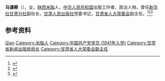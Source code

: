 '''马谦卿'''（{{bd|1926年|}}），女，[[陕西|陕西]][[米脂|米脂]]人，[[中华人民共和国|中华人民共和国]]出版工作者、政治人物，曾任[[新华社甘肃分社|新华社甘肃分社]]副社长，[[甘肃人民出版社|甘肃人民出版社]]党委书记，[[甘肃省人大常委会|甘肃省人大常委会]]副主任。<ref>{{Cite book|title=中华当代文化名人大辞典|author=张品兴, 殷登祥, 陈有进等主编|publisher=中国广播电视出版社|year=1992|isbn=9787504315137|location=北京|pages=}}</ref><ref>{{cite book|title=中囯人名大辞典·现任党政军领导人物卷|author=廖盖隆等编|year=1990|publisher=上海辞书出版社|location=上海|page=}}</ref><ref>{{Cite book|title=中国共产党人名大辞典|author=盛平主编|publisher=中国国际广播出版社|year=1991|isbn=|location=北京|pages=}}</ref>

== 参考资料 ==
{{reflist}}

{{中国人物小作品}}

{{Authority control}}
{{DEFAULTSORT:Ma马}}
[[Category:马姓|Qian]]
[[Category:米脂人|Category:米脂人]]
[[Category:中国共产党党员_(1941年入党)|Category:中国共产党党员 (1941年入党)]]
[[Category:甘肃省新闻出版局局长|Category:甘肃省新闻出版局局长]]
[[Category:甘肃省人大常委会副主任|Category:甘肃省人大常委会副主任]]